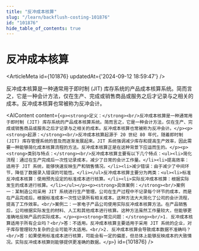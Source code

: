 ```yaml
---
title: "反冲成本核算"
slug: "/learn/backflush-costing-101876"
id: "101876"
hide_table_of_contents: true
---
```



# 反冲成本核算

<ArticleMeta id={101876} updatedAt={'2024-09-12 18:59:47'} />
<div className='border-solid border-b border-t-0 my-4 border-[var(--ifm-color-gray-300)]' />

反冲成本核算是一种通常用于即时制 (JIT) 库存系统的产品成本核算系统。简而言之，它是一种会计方法，仅在生产、完成或销售商品或服务之后才记录与之相关的成本。反冲成本核算也常被称为反冲会计。

<AIContent content={`<p><strong>定义：</strong><br/>反冲成本核算是一种通常用于即时制 (JIT) 库存系统的产品成本核算系统。简而言之，它是一种会计方法，仅在生产、完成或销售商品或服务之后才记录与之相关的成本。反冲成本核算也常被称为反冲会计。</p><p><strong>起源：</strong><br/>反冲成本核算起源于 20 世纪 80 年代，随着即时制 (JIT) 库存管理系统的普及而逐渐发展起来。JIT 系统强调减少库存和提高生产效率，因此需要一种能够简化成本核算流程的方法。反冲成本核算正是在这种背景下应运而生的。</p><p><strong>类别与特点：</strong><br/>反冲成本核算主要有以下几个特点：<ul><li>简化流程：通过在生产完成后一次性记录成本，减少了日常的会计工作量。</li><li>提高效率：适用于 JIT 系统，能够快速反映生产和销售情况。</li><li>减少错误：由于减少了中间环节，降低了数据录入错误的可能性。</li></ul>反冲成本核算主要分为两类：<ul><li>标准反冲成本核算：使用预先设定的标准成本进行核算。</li><li>实际反冲成本核算：根据实际发生的成本进行核算。</li></ul></p><p><strong>具体案例：</strong><br/>案例一：某制造公司采用 JIT 系统进行生产管理。公司在生产过程中不记录每个环节的成本，而是在产品完成后，根据标准成本一次性记录所有相关成本。这种方法大大简化了公司的会计流程，提高了工作效率。<br/>案例二：一家电子产品公司使用实际反冲成本核算方法。在产品销售后，公司根据实际发生的材料、人工和其他成本进行核算。这种方法虽然工作量较大，但能够更准确地反映产品的实际成本。</p><p><strong>常见问题：</strong><br/>1. 反冲成本核算适用于所有企业吗？<br/>答：不适用。反冲成本核算主要适用于采用 JIT 系统的企业，对于库存管理较为复杂的企业可能不太适用。<br/>2. 反冲成本核算会导致成本数据不准确吗？<br/>答：如果使用标准成本进行核算，可能会有一定的偏差，但总体上能够反映成本的大致情况。实际反冲成本核算则能够提供更准确的数据。</p>`} id={101876} />
